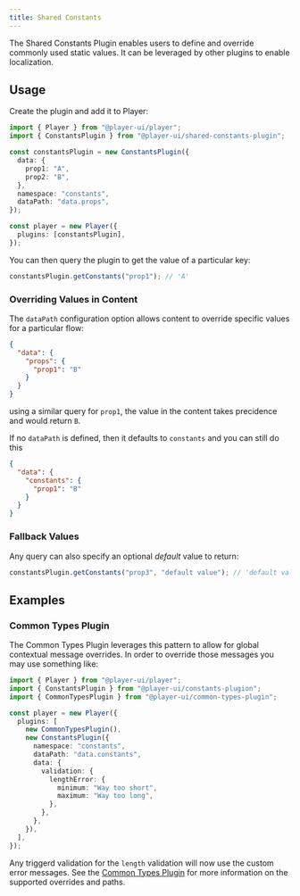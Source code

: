 ```yaml
---
title: Shared Constants
---
```



The Shared Constants Plugin enables users to define and override commonly used static values. It can be leveraged by other plugins to enable localization.

## Usage

<PlatformTabs>
  <Fragment slot='core'>
    
Create the plugin and add it to Player:

```ts
import { Player } from "@player-ui/player";
import { ConstantsPlugin } from "@player-ui/shared-constants-plugin";

const constantsPlugin = new ConstantsPlugin({
  data: {
    prop1: "A",
    prop2: "B",
  },
  namespace: "constants",
  dataPath: "data.props",
});

const player = new Player({
  plugins: [constantsPlugin],
});
```

You can then query the plugin to get the value of a particular key:

```js
constantsPlugin.getConstants("prop1"); // 'A'
```

  </Fragment>
</PlatformTabs>

### Overriding Values in Content

The `dataPath` configuration option allows content to override specific values for a particular flow:

```json
{
  "data": {
    "props": {
      "prop1": "B"
    }
  }
}
```

using a similar query for `prop1`, the value in the content takes precidence and would return `B`.

If no `dataPath` is defined, then it defaults to `constants` and you can still do this
```json
{
  "data": {
    "constants": {
      "prop1": "B"
    }
  }
}
```

### Fallback Values

Any query can also specify an optional _default_ value to return:

```js
constantsPlugin.getConstants("prop3", "default value"); // 'default value'
```

## Examples

### Common Types Plugin

The Common Types Plugin leverages this pattern to allow for global contextual message overrides. In order to override those messages you may use something like:

```ts
import { Player } from "@player-ui/player";
import { ConstantsPlugin } from "@player-ui/constants-plugion";
import { CommonTypesPlugin } from "@player-ui/common-types-plugin";

const player = new Player({
  plugins: [
    new CommonTypesPlugin(),
    new ConstantsPlugin({
      namespace: "constants",
      dataPath: "data.constants",
      data: {
        validation: {
          lengthError: {
            minimum: "Way too short",
            maximum: "Way too long",
          },
        },
      },
    }),
  ],
});
```

Any triggerd validation for the `length` validation will now use the custom error messages. See the [Common Types Plugin](/plugins/core/common-types) for more information on the supported overrides and paths.
